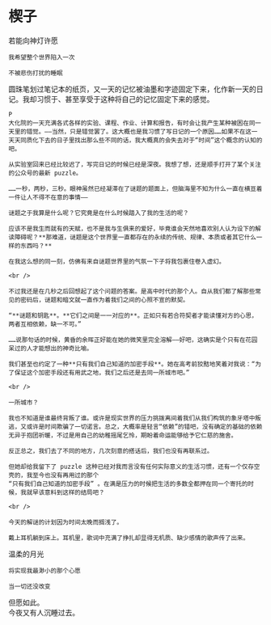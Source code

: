 # 楔子

<div className="text-center italic" style={{ color: `rgb(171, 25, 66)` }}>
    若能向神灯许愿

    我希望整个世界陷入一次

    不被悲伤打扰的睡眠

</div>

<div className="text-indent-4" style={{ color: `rgb(171, 25, 66)` }}>
    圆珠笔划过笔记本的纸页，又一天的记忆被油墨和字迹固定下来，化作新一天的日记。我却习惯于、甚至享受于这种将自己的记忆固定下来的感觉。

    P
    大化院的一天充满各式各样的实验、课程、作业、计算和报告，有时会让我产生某种被困在同一天里的错觉。——当然，只是错觉罢了。这大概也是我习惯了写日记的一个原因……如果不在这一天天同质化下去的日子里找出那么些不同的话，我大概真的会失去对于“时间”这个概念的认知的吧。

    从实验室回来已经比较迟了，写完日记的时候已经是深夜。我想了想，还是顺手打开了某个关注的公众号的最新 puzzle。

    ……一秒，两秒，三秒。眼神虽然已经凝滞在了谜题的题面上，但脑海里不知为什么一直在横亘着一件让人不得不在意的事情——

    谜题之于我算是什么呢？它究竟是在什么时候踏入了我的生活的呢？

    应该不是我生而就有的天赋，也不是我与生俱来的爱好，毕竟谁会天然地喜欢别人认为设下的解读障碍呢？**那难道，谜题是这个世界里一直都存在的永续的传统、规律、本质或者其它什么一样的东西吗？**

    在我这么想的同一刻，仿佛有来自谜题世界里的气氛一下子将我包裹住卷入虚幻。

    <br />

    不过我还是在几秒之后回想起了这个问题的答案。是高中时代的那个人。自从我们都了解那些常见的密码后，谜题和暗文就一直作为着我们之间的心照不宣的默契。

    “**谜题和钥匙**。**它们之间是一一对应的**。正如只有若合符契者才能读懂对方的心思，两者互相依赖，缺一不可。”

    ……说那句话的时候，黄昏的余晖正好能在她的微笑里完全溶解——好吧，这确实是个只有在花园呆过的人才能想出的神奇比喻。

    我们甚至也约定了一种**只有我们自己知道的加密手段**。她在高考前狡黠地笑着对我说：“为了保证这个加密手段还有用武之地，我们之后还是去同一所城市吧。”

    <br />

    一所城市？

    我也不知道是谁最终背叛了谁。或许是现实世界的压力挑拨离间着我们从我们构筑的象牙塔中叛逃，又或许是时间欺骗了一切诺言。总之，大概率是轻言“依赖”的错吧，没有确定的基础的依赖无异于抱团祈暖，不过是用自己的幼稚摇尾乞怜，期盼着命运能够给予它仁慈的施舍。

    反正总之，我们去了不同的地方，几次刻意的搭话后，我们也没有再联系过。

    但她却给我留下了 puzzle 这种已经对我而言没有任何实际意义的生活习惯，还有一个仅存空壳的，我至今也没有再用过的那个
    “只有我们自己知道的加密手段” 。在满是压力的时候把生活的多数全都押在同一个寄托的时候，我就早该意料到这样的结局吧？

    <br />

    今天的解谜的计划因为时间太晚而搁浅了。

    戴上耳机躺到床上。耳机里，歌词中充满了挣扎却显得无机质、缺少感情的歌声传了出来。

</div>

<div className="text-center italic" style={{ color: `rgb(171, 25, 66)` }}>
    温柔的月光

    将实现我最渺小的那个心愿

    当一切还没改变

</div>

<div className="text-indent-4" style={{ color: `rgb(171, 25, 66)` }}>
    但愿如此。
</div>

<div className="text-indent-4">今夜又有人沉睡过去。</div>
